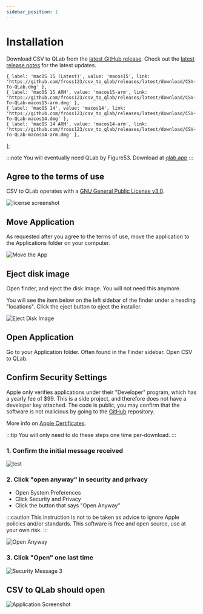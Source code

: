 ```yaml
---
sidebar_position: 1
---
```





# Installation

Download CSV to QLab from the [latest GitHub release](https://github.com/fross123/csv_to_qlab/releases/). Check out the [latest release notes](/releases) for the latest updates.

    { label: 'macOS 15 (Latest)', value: 'macos15', link: 'https://github.com/fross123/csv_to_qlab/releases/latest/download/CSV-To-QLab.dmg' },
    { label: 'macOS 15 ARM', value: 'macos15-arm', link: 'https://github.com/fross123/csv_to_qlab/releases/latest/download/CSV-To-QLab-macos15-arm.dmg' },
    { label: 'macOS 14', value: 'macos14', link: 'https://github.com/fross123/csv_to_qlab/releases/latest/download/CSV-To-QLab-macos14.dmg' },
    { label: 'macOS 14 ARM', value: 'macos14-arm', link: 'https://github.com/fross123/csv_to_qlab/releases/latest/download/CSV-To-QLab-macos14-arm.dmg' },
];

<DropdownButton buttonClassName={buttonClassName} options={options} />

:::note
You will eventually need QLab by Figure53. Download at [qlab.app](https://qlab.app/)
:::


## Agree to the terms of use
CSV to QLab operates with a [GNU General Public License v3.0](https://github.com/fross123/csv_to_qlab/COPYING).

![license screenshot](/img/tutorial/license-screenshot.png)


## Move Application

As requested after you agree to the terms of use, move the application to the Applications folder on your computer.

![Move the App](/img/tutorial/move-app-screenshot.png)

## Eject disk image

Open finder, and eject the disk image. You will not need this anymore.

You will see the item below on the left sidebar of the finder under a heading "locations". Click the eject button to eject the installer.

![Eject Disk Image](/img/tutorial/eject-screenshot.png)


## Open Application

Go to your Application folder. Often found in the Finder sidebar. Open CSV to QLab.


## Confirm Security Settings

Apple only verifies applications under their "Developer" program, which has a yearly fee of $99. This is a side project, and therefore does not have a developer key attached. The code is public, you may confirm that the software is not malicious by going to the [GitHub](https://www.github.com/fross123/csv_to_qlab/) repository.

More info on [Apple Certificates](https://developer.apple.com/support/certificates/).

:::tip
You will only need to do these steps one time per-download.
:::

### 1. Confirm the initial message received

![test](/img/tutorial/security-message-1.png)

### 2. Click "open anyway" in security and privacy
- Open System Preferences
- Click Security and Privacy
- Click the button that says "Open Anyway"

:::caution
This instruction is not to be taken as advice to ignore Apple policies and/or standards. This software is free and open source, use at your own risk.
:::

![Open Anyway](/img/tutorial/open-anyway-screenshot.png)

### 3. Click "Open" one last time

![Security Message 3](/img/tutorial/security-message-3.png)


## CSV to QLab should open

![Application Screenshot](/img/tutorial/app-screenshot-ud.png)
